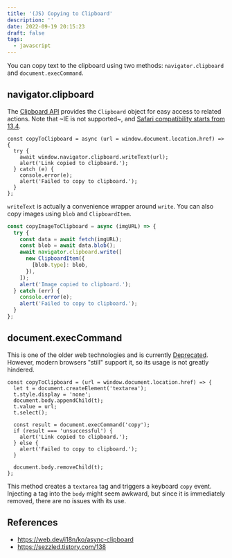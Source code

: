 ```yaml
---
title: '(JS) Copying to Clipboard'
description: ''
date: 2022-09-19 20:15:23
draft: false
tags:
  - javascript
---
```


You can copy text to the clipboard using two methods: `navigator.clipboard` and `document.execCommand`.

## navigator.clipboard

The [Clipboard API](https://developer.mozilla.org/en-US/docs/Web/API/Clipboard_API) provides the `Clipboard` object for easy access to related actions.
Note that ~IE is not supported~, and [Safari compatibility starts from 13.4](https://caniuse.com/mdn-api_navigator_clipboard).

```tsx {3}
const copyToClipboard = async (url = window.document.location.href) => {
  try {
    await window.navigator.clipboard.writeText(url);
    alert('Link copied to clipboard.');
  } catch (e) {
    console.error(e);
    alert('Failed to copy to clipboard.');
  }
};
```

`writeText` is actually a convenience wrapper around `write`.
You can also copy images using `blob` and `ClipboardItem`.

```js
const copyImageToClipboard = async (imgURL) => {
  try {
    const data = await fetch(imgURL);
    const blob = await data.blob();
    await navigator.clipboard.write([
      new ClipboardItem({
        [blob.type]: blob,
      }),
    ]);
    alert('Image copied to clipboard.');
  } catch (err) {
    console.error(e);
    alert('Failed to copy to clipboard.');
  }
};
```

## document.execCommand

This is one of the older web technologies and is currently [Deprecated](https://developer.mozilla.org/en-US/docs/Web/API/Document/execCommand).
However, modern browsers "still" support it, so its usage is not greatly hindered.

```tsx {8}
const copyToClipboard = (url = window.document.location.href) => {
  let t = document.createElement('textarea');
  t.style.display = 'none';
  document.body.appendChild(t);
  t.value = url;
  t.select();

  const result = document.execCommand('copy');
  if (result === 'unsuccessful') {
    alert('Link copied to clipboard.');
  } else {
    alert('Failed to copy to clipboard.');
  }

  document.body.removeChild(t);
};
```

This method creates a `textarea` tag and triggers a keyboard `copy` event.
Injecting a tag into the `body` might seem awkward, but since it is immediately removed, there are no issues with its use.

## References

- https://web.dev/i18n/ko/async-clipboard
- https://sezzled.tistory.com/138

